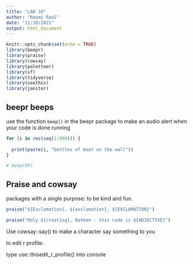 ```yaml
---
title: "LAB 10"
author: "Naomi Raal"
date: "11/30/2021"
output: html_document
---
```


```r
knitr::opts_chunk$set(echo = TRUE)
library(beepr)
library(praise)
library(cowsay)
library(paletteer)
library(sf)
library(tidyverse)
library(usethis)
library(janitor)
```


## beepr beeps

use the function `beep()` in the beepr package to make an audio alert when your code is done running 

```r
for (i in rev(seq(1:999))) {
  
  print(paste(i, "bottles of beer on the wall"))
}

# beep(99)

```


## Praise and cowsay

packages with a single purpose: to be kind and fun.

```r
praise("${Exclamation}, ${exclamation}, ${EXCLAMATION}")

praise("Holy ${creating}, Batman - this code is ${ADJECTIVE}")
```

Use cowsay::say() to make a character say something to you

to edit r profile: 
 
 type use::thisedit_r_profile() into console

